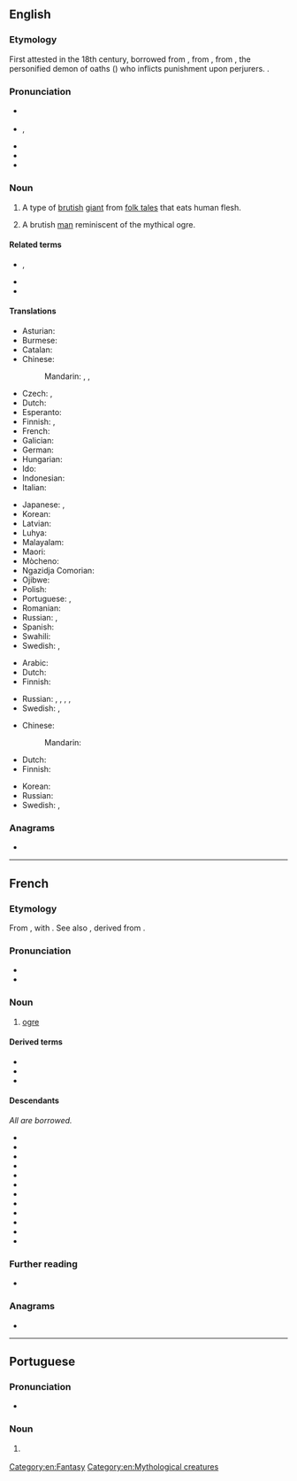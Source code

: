 {{also|Ogre}}
==English==
{{was wotd|2009|April|11}}
{{wikipedia}}

===Etymology===
First attested in the 18th century, borrowed from {{bor|en|fr|ogre}}, from {{der|en|la|Orcus||god of the underworld}}, from {{der|en|grc|Ὄρκος}}, the personified demon of oaths ({{m|grc|ὅρκος||oath}}) who inflicts punishment upon perjurers. {{doublet|en|orc}}.

===Pronunciation===
* {{a|UK}} {{IPA|en|/ˈəʊ.ɡə/}}
* {{a|US}} {{enPR|ōʹgûr}}, {{IPA|en|/ˈoʊ.ɡɚ/}}
* {{audio|en|en-us-ogre.ogg|Audio (US)}}
* {{audio|en|en-au-ogre.ogg|Audio (AU)}}
* {{rhymes|en|əʊɡə(r)}}

===Noun===
{{en-noun}}

# {{lb|en|mythology}} A type of [[brutish]] [[giant]] from [[folk tale]]s that eats human flesh.
# {{lb|en|figuratively}} A brutish [[man]] reminiscent of the mythical ogre.

====Related terms====
* {{l|en|ogreish}}, {{l|en|ogrish}}
* {{l|en|ogress}}
* {{l|en|ogry}}

====Translations====
{{trans-top|brutish giant}}
* Asturian: {{t|ast|ogru|m}}
* Burmese: {{t+|my|ဘီလူး}}
* Catalan: {{t+|ca|ogre|m}}
* Chinese:
*: Mandarin: {{t|cmn|食人魔|tr=shírénmó|sc=Hani}}, {{t+|cmn|怪物|tr=guàiwù|sc=Hani}}, {{t+|cmn|鬼|tr=guǐ|sc=Hani}}
* Czech: {{t|cs|obr lidožrout|m}}, {{t|cs|zlobr|m}}
* Dutch: {{t+|nl|oger}}
* Esperanto: {{t+|eo|ogro}}
* Finnish: {{t+|fi|jättiläinen}}, {{t+|fi|jätti}}
* French: {{t+|fr|ogre|m}}
* Galician: {{t|gl|ogro|m}}
* German: {{t+|de|Oger|m}}
* Hungarian: {{t+|hu|ogre}}
* Ido: {{t+|io|ogro}}
* Indonesian: {{t|id|buto}}
* Italian: {{t+|it|orco|m}}
{{trans-mid}}
* Japanese: {{t+|ja|鬼|tr=[[おに]], oni|sc=Jpan}}, {{t+|ja|オーガ|tr=ōga|sc=Jpan}}
* Korean: {{t|ko|오거}}
* Latvian: {{t|lv|cilvēkēdājs}}
* Luhya: {{t|luy|okundu}}
* Malayalam: {{t|ml|ഓഗർ}}
* Maori: {{t|mi|kākarepō}}
* Mòcheno: {{t|mhn|ork|m}}
* Ngazidja Comorian: {{t|zdj|dzimku|c5|c6}}
* Ojibwe: {{t|oj|wiindigoo|sc=Cans}}
* Polish: {{t+|pl|ogr|m}}
* Portuguese: {{t+|pt|ogro|m}}, {{t+|pt|ogre|m}}
* Romanian: {{t+|ro|căpcăun|m}}
* Russian: {{t|ru|велика́н-людое́д|m}}, {{t+|ru|людое́д|m}}
* Spanish: {{t+|es|ogro|m}}
* Swahili: {{t|sw|pandikizi la mtu}}
* Swedish: {{t+|sv|rese}}, {{t+|sv|jätte|c}}
{{trans-bottom}}

{{trans-top|brutish man}}
* Arabic: {{t|ar|غَشِيْم}}
* Dutch: {{t+|nl|boeman}}
* Finnish: {{t+|fi|raakalainen}}
{{trans-mid}}
* Russian: {{t+|ru|зверь|m}}, {{t+|ru|чудо́вище|m}}, {{t+|ru|и́зверг|m}}, {{t|ru|скоти|m|alt=скот}}, {{t+|ru|скоти́на|f}}
* Swedish: {{t+|sv|best}}, {{t+|sv|troll}}
{{trans-bottom}}

{{trans-top|large beast}}
* Chinese:
*: Mandarin: {{t+|cmn|怪物|tr=guàiwù|sc=Hani}}
* Dutch: {{t+|nl|ondier|n}}
* Finnish: {{t+|fi|hirviö}}
{{trans-mid}}
* Korean: {{t|ko|오거}}
* Russian: {{t+|ru|чудо́вище|n}}
* Swedish: {{t+|sv|best}}, {{t+|sv|odjur|n}}
{{trans-bottom}}

===Anagrams===
* {{anagrams|en|a=egor|Geor.|Gero|Gore|Rego|ergo|ergo-|gero-|goer|gore|orge|rego}}

[[Category:en:Fantasy]]
[[Category:en:Mythological creatures]]

----

==French==

===Etymology===
From {{inh|fr|la|Orcus}}, with {{glossary|metathesis}}. See also {{m|fr|lutin}}, derived from {{m+|la|Neptunus}}.

===Pronunciation===
* {{fr-IPA}}
* {{audio|fr|LL-Q150 (fra)-GrandCelinien-ogre.wav|Audio}}

===Noun===
{{fr-noun|m|f=ogresse}}

# {{lb|fr|mythology}} [[#English|ogre]]

====Derived terms====
* {{l|fr|l'ogre de Corse|gloss={{w|Napoleon Bonaparte}}}}
* {{l|fr|ogrerie}}
* {{l|fr|ogresque}}

====Descendants====
''All are borrowed.''
{{top3}}
* {{desc|ast|ogru}}
* {{desc|ca|ogre}}
* {{desc|nl|oger}}
* {{desc|en|ogre}}
* {{desc|de|Oger}}
* {{desc|hu|ogre}}
* {{desc|ja|オーガ|tr=ōga}}
* {{desc|ko|오거}}
* {{desc|ml|ഓഗർ}}
* {{desc|pl|ogr}}
* {{desc|pt|ogro}}
* {{desc|es|ogro}}
{{bottom}}

===Further reading===
* {{R:TLFi}}

===Anagrams===
* {{l|fr|orge}}

----

==Portuguese==

===Pronunciation===
* {{a|PT}} {{IPA|pt|/ˈɔɣɾɨ/}}

===Noun===
{{pt-noun|m|s|f=ogra}}

# {{lb|pt|Portugal}} {{alternative form of|pt|ogro}}